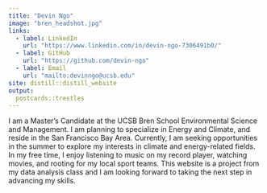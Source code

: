 ```yaml
---
title: "Devin Ngo"
image: "bren_headshot.jpg"
links:
  - label: LinkedIn
    url: "https://www.linkedin.com/in/devin-ngo-7306491b0/"
  - label: GitHub
    url: "https://github.com/devin-ngo"
  - label: Email
    url: "mailto:devinngo@ucsb.edu"
site: distill::distill_website
output:
  postcards::trestles
---
```

 
I am a Master's Candidate at the UCSB Bren School Environmental Science and Management. I am planning to specialize in Energy and Climate, and reside in the San Francisco Bay Area. Currently, I am seeking opportunities in the summer to explore my interests in climate and energy-related fields. In my free time, I enjoy listening to music on my record player, watching movies, and rooting for my local sport teams. This website is a project from my data analysis class and I am looking forward to taking the next step in advancing my skills. 
